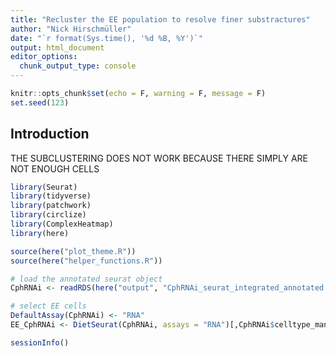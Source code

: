 ```yaml
---
title: "Recluster the EE population to resolve finer substractures"
author: "Nick Hirschmüller"
date: "`r format(Sys.time(), '%d %B, %Y')`"
output: html_document
editor_options: 
  chunk_output_type: console
---
```


```r
knitr::opts_chunk$set(echo = F, warning = F, message = F)
set.seed(123)
```

## Introduction

THE SUBCLUSTERING DOES NOT WORK BECAUSE THERE SIMPLY ARE NOT ENOUGH CELLS

```r
library(Seurat)
library(tidyverse)
library(patchwork)
library(circlize)
library(ComplexHeatmap)
library(here)

source(here("plot_theme.R"))
source(here("helper_functions.R"))
```

```r
# load the annotated seurat object 
CphRNAi <- readRDS(here("output", "CphRNAi_seurat_integrated_annotated.rds"))

# select EE cells
DefaultAssay(CphRNAi) <- "RNA"
EE_CphRNAi <- DietSeurat(CphRNAi, assays = "RNA")[,CphRNAi$celltype_manual=="EE"]

```

```r
sessionInfo()
```

















